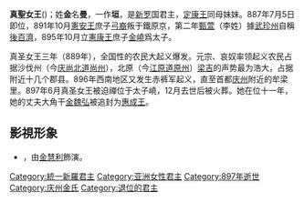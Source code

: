 {{unreferenced|time=2013-9-26}} 
{{朝鮮半島君王
| 名稱=真聖女王
| 新羅代數=51
| 統一新羅代數=23
| 前任=[[定康王|定康王]]
| 繼任=[[孝恭王|孝恭王]]
| 畫像=
| 說明=
| 在位=887年—897年
| 年號=
| 姓名=金曼
| 封號=
| 字=
| 號=
| 別名=
| 出生年=865年
| 立世子=
| 逝世年=897年
| 廟號=
| 諡號=
| 陵墓=
| 父親=[[景文王|景文王]]
| 母親=[[文懿王后|文懿王后]]
| 嫡母=
| 皇后=
| 丈夫=[[金魏弘|金魏弘]]
| 王后=
| 王妃=
| 妃=
| 嫡子=
| 庶子=
| 嫡女=
| 庶女=
| 注釋=
|}}
'''真聖女王'''({{bd|？||897年||}})；姓'''金'''名'''曼'''，一作'''垣'''，是[[新罗|新罗]]国君主，[[定康王|定康王]]同母妹妹。887年7月5日即位，891年10月[[憲安王|憲安王]]庶子[[弓裔|弓裔]]叛于鐵原京，第二年[[甄萱|甄萱]]（李姓）據[[武珍州|武珍州]]自稱[[後百濟|後百濟]]，895年10月立[[憲康王|憲康王]]庶子[[孝恭王|金嶢]]爲太子。

真圣女王三年（889年），全国性的农民大起义爆发。元宗、哀奴率领起义农民占据沙伐州（今[[庆尚北道|庆尚北道]][[尚州|尚州]]），北原（今[[江原道_(韓國)|江原道]][[原州|原州]]）[[梁吉|梁吉]]的声势最为浩大，占据附近十几个郡县。896年西南地区又发生赤裤军起义，直至首都[[庆州|庆州]]附近的牟梁里。897年6月真圣女王被迫禪位于太子嶢，12月去世后被火葬。她在位十一年，她的丈夫大角干[[金魏弘|金魏弘]]被追封为[[惠成王|惠成王]]。
== 影視形象 ==
*{{link-ko|千年湖 (2003年韓國電影)|천년호 (2003년 영화)}}，由[[金慧利|金慧利]]飾演。

{{新罗君主}}

[[Category:統一新羅君主|Category:統一新羅君主]]
[[Category:亚洲女性君主|Category:亚洲女性君主]]
[[Category:897年逝世|Category:897年逝世]]
[[Category:庆州金氏|Category:庆州金氏]]
[[Category:退位的君主|Category:退位的君主]]